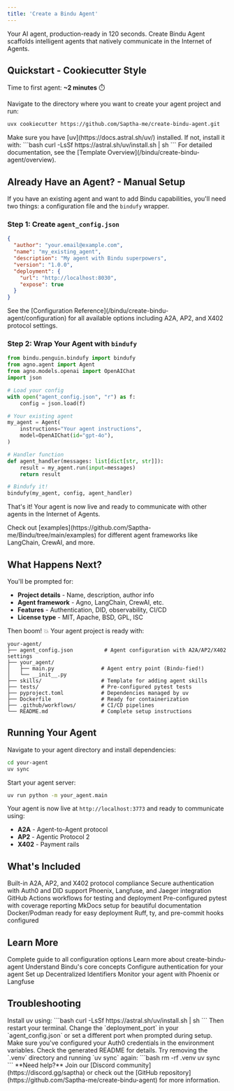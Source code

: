 ```yaml
---
title: 'Create a Bindu Agent'
---
```


Your AI agent, production-ready in 120 seconds. Create Bindu Agent scaffolds intelligent agents that natively communicate in the Internet of Agents.

## Quickstart - Cookiecutter Style

Time to first agent: **~2 minutes** ⏱️

Navigate to the directory where you want to create your agent project and run:

```bash
uvx cookiecutter https://github.com/Saptha-me/create-bindu-agent.git
```

<Note>
Make sure you have [uv](https://docs.astral.sh/uv/) installed. If not, install it with:
```bash
curl -LsSf https://astral.sh/uv/install.sh | sh
```
</Note>

<Note>
For detailed documentation, see the [Template Overview](/bindu/create-bindu-agent/overview).
</Note>

## Already Have an Agent? - Manual Setup

If you have an existing agent and want to add Bindu capabilities, you'll need two things: a configuration file and the `bindufy` wrapper.

### Step 1: Create `agent_config.json`

```json
{
  "author": "your.email@example.com",
  "name": "my_existing_agent",
  "description": "My agent with Bindu superpowers",
  "version": "1.0.0",
  "deployment": {
    "url": "http://localhost:8030",
    "expose": true
  }
}
```

<Note>
See the [Configuration Reference](/bindu/create-bindu-agent/configuration) for all available options including A2A, AP2, and X402 protocol settings.
</Note>

### Step 2: Wrap Your Agent with `bindufy`

```python
from bindu.penguin.bindufy import bindufy
from agno.agent import Agent
from agno.models.openai import OpenAIChat
import json

# Load your config
with open("agent_config.json", "r") as f:
    config = json.load(f)

# Your existing agent
my_agent = Agent(
    instructions="Your agent instructions",
    model=OpenAIChat(id="gpt-4o"),
)

# Handler function
def agent_handler(messages: list[dict[str, str]]):
    result = my_agent.run(input=messages)
    return result

# Bindufy it!
bindufy(my_agent, config, agent_handler)
```

That's it! Your agent is now live and ready to communicate with other agents in the Internet of Agents.

<Tip>
Check out [examples](https://github.com/Saptha-me/Bindu/tree/main/examples) for different agent frameworks like LangChain, CrewAI, and more.
</Tip>

## What Happens Next?

You'll be prompted for:
- **Project details** - Name, description, author info
- **Agent framework** - Agno, LangChain, CrewAI, etc.
- **Features** - Authentication, DID, observability, CI/CD
- **License type** - MIT, Apache, BSD, GPL, ISC

Then boom! 💥 Your agent project is ready with:

```
your-agent/
├── agent_config.json          # Agent configuration with A2A/AP2/X402 settings
├── your_agent/
│   ├── main.py               # Agent entry point (Bindu-fied!)
│   └── __init__.py
├── skills/                   # Template for adding agent skills
├── tests/                    # Pre-configured pytest tests
├── pyproject.toml            # Dependencies managed by uv
├── Dockerfile                # Ready for containerization
├── .github/workflows/        # CI/CD pipelines
└── README.md                 # Complete setup instructions
```

## Running Your Agent

Navigate to your agent directory and install dependencies:

```bash
cd your-agent
uv sync
```

Start your agent server:

```bash
uv run python -m your_agent.main
```

Your agent is now live at `http://localhost:3773` and ready to communicate using:
- **A2A** - Agent-to-Agent protocol
- **AP2** - Agentic Protocol 2
- **X402** - Payment rails

## What's Included

<CardGroup cols={2}>
  <Card title="Protocol Support" icon="network-wired">
    Built-in A2A, AP2, and X402 protocol compliance
  </Card>
  <Card title="Authentication" icon="lock">
    Secure authentication with Auth0 and DID support
  </Card>
  <Card title="Observability" icon="chart-line">
    Phoenix, Langfuse, and Jaeger integration
  </Card>
  <Card title="CI/CD" icon="code-branch">
    GitHub Actions workflows for testing and deployment
  </Card>
  <Card title="Testing" icon="flask">
    Pre-configured pytest with coverage reporting
  </Card>
  <Card title="Documentation" icon="book">
    MkDocs setup for beautiful documentation
  </Card>
  <Card title="Containerization" icon="docker">
    Docker/Podman ready for easy deployment
  </Card>
  <Card title="Code Quality" icon="check-circle">
    Ruff, ty, and pre-commit hooks configured
  </Card>
</CardGroup>

## Learn More

<CardGroup cols={2}>
  <Card title="Configuration Reference" icon="gear" href="/bindu/create-bindu-agent/configuration">
    Complete guide to all configuration options
  </Card>
  <Card title="Template Overview" icon="book" href="/bindu/create-bindu-agent/overview">
    Learn more about create-bindu-agent
  </Card>
  <Card title="Key Concepts" icon="lightbulb" href="/bindu/introduction/key-concepts">
    Understand Bindu's core concepts
  </Card>
  <Card title="Authentication" icon="shield" href="/bindu/learn/auth">
    Configure authentication for your agent
  </Card>
  <Card title="DID Setup" icon="fingerprint" href="/bindu/learn/did">
    Set up Decentralized Identifiers
  </Card>
  <Card title="Observability" icon="eye" href="/bindu/learn/observability/phoenix">
    Monitor your agent with Phoenix or Langfuse
  </Card>
</CardGroup>

## Troubleshooting

<AccordionGroup>
  <Accordion title="uv not found">
    Install uv using:
    ```bash
    curl -LsSf https://astral.sh/uv/install.sh | sh
    ```
    Then restart your terminal.
  </Accordion>
  
  <Accordion title="Port already in use">
    Change the `deployment_port` in your `agent_config.json` or set a different port when prompted during setup.
  </Accordion>
  
  <Accordion title="Authentication errors">
    Make sure you've configured your Auth0 credentials in the environment variables. Check the generated README for details.
  </Accordion>
  
  <Accordion title="Dependencies not installing">
    Try removing the `.venv` directory and running `uv sync` again:
    ```bash
    rm -rf .venv
    uv sync
    ```
  </Accordion>
</AccordionGroup>

<Note>
**Need help?** Join our [Discord community](https://discord.gg/saptha) or check out the [GitHub repository](https://github.com/Saptha-me/create-bindu-agent) for more information.
</Note>
